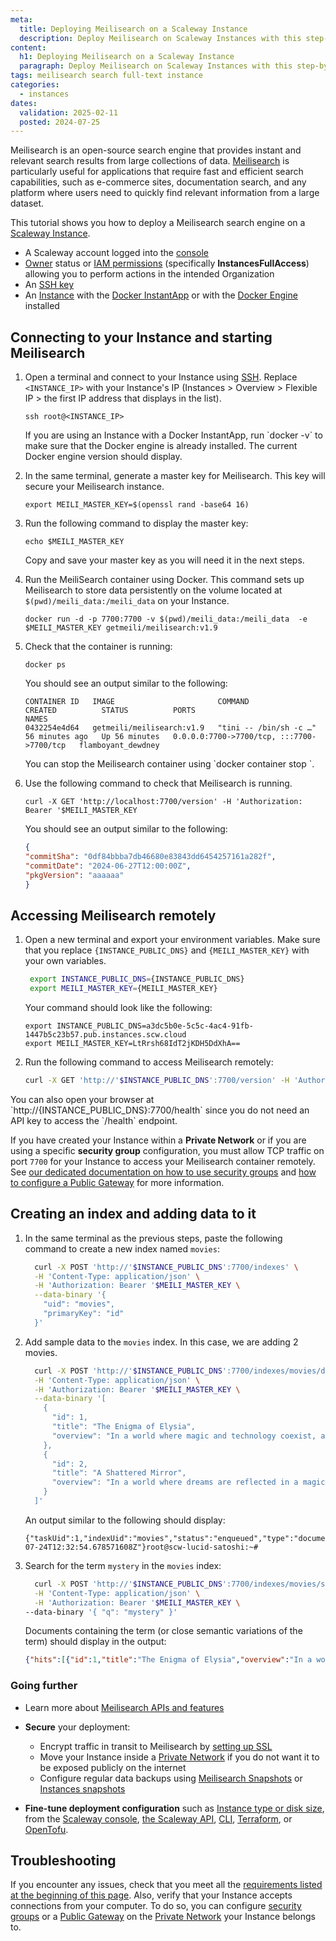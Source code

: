 ```yaml
---
meta:
  title: Deploying Meilisearch on a Scaleway Instance
  description: Deploy Meilisearch on Scaleway Instances with this step-by-step guide to set up and run the Meilisearch search engine efficiently. Perfect for fast, relevant searches.
content:
  h1: Deploying Meilisearch on a Scaleway Instance
  paragraph: Deploy Meilisearch on Scaleway Instances with this step-by-step guide to set up and run the Meilisearch search engine efficiently. Perfect for fast, relevant searches.
tags: meilisearch search full-text instance
categories:
  - instances
dates:
  validation: 2025-02-11
  posted: 2024-07-25
---
```



Meilisearch is an open-source search engine that provides instant and relevant search results from large collections of data. [Meilisearch](https://www.meilisearch.com/) is particularly useful for applications that require fast and efficient search capabilities, such as e-commerce sites, documentation search, and any platform where users need to quickly find relevant information from a large dataset.

This tutorial shows you how to deploy a Meilisearch search engine on a [Scaleway Instance](/instances/).

<Requirements />

- A Scaleway account logged into the [console](https://console.scaleway.com/)
- [Owner](/iam/concepts/#owner) status or [IAM permissions](/iam/concepts/#permission) (specifically **InstancesFullAccess**) allowing you to perform actions in the intended Organization
- An [SSH key](/organizations-and-projects/how-to/create-ssh-key/)
- An [Instance](/instances/how-to/create-an-instance/) with the [Docker InstantApp](/instances/reference-content/images-and-instantapps/#instantapps) or with the [Docker Engine](https://docs.docker.com/engine/install/) installed


## Connecting to your Instance and starting Meilisearch

1. Open a terminal and connect to your Instance using [SSH](/instances/how-to/connect-to-instance/). Replace `<INSTANCE_IP>` with your Instance's IP (Instances > Overview > Flexible IP > the first IP address that displays in the list).

    ```
    ssh root@<INSTANCE_IP>
    ```

    <Message type="tip">
     If you are using an Instance with a Docker InstantApp, run `docker -v` to make sure that the Docker engine is already installed. The current Docker engine version should display.
    </Message>
2. In the same terminal, generate a master key for Meilisearch. This key will secure your Meilisearch instance.

    ```
    export MEILI_MASTER_KEY=$(openssl rand -base64 16)
    ```
3. Run the following command to display the master key:

    ```
    echo $MEILI_MASTER_KEY
    ```
    <Message type="important">
     Copy and save your master key as you will need it in the next steps.
    </Message>
4. Run the MeiliSearch container using Docker. This command sets up Meilisearch to store data persistently on the volume located at `$(pwd)/meili_data:/meili_data` on your Instance.

    ```
    docker run -d -p 7700:7700 -v $(pwd)/meili_data:/meili_data  -e $MEILI_MASTER_KEY getmeili/meilisearch:v1.9
    ```
5. Check that the container is running:
    ```
    docker ps
    ```
    You should see an output similar to the following:
    ```
    CONTAINER ID   IMAGE                       COMMAND                  CREATED          STATUS          PORTS                                       NAMES
    0432254e4d64   getmeili/meilisearch:v1.9   "tini -- /bin/sh -c …"   56 minutes ago   Up 56 minutes   0.0.0.0:7700->7700/tcp, :::7700->7700/tcp   flamboyant_dewdney
    ```
    <Message type="tip">
     You can stop the Meilisearch container using `docker container stop <container_name>`.
    </Message>
6. Use the following command to check that Meilisearch is running.

    ```
    curl -X GET 'http://localhost:7700/version' -H 'Authorization: Bearer '$MEILI_MASTER_KEY
    ```

    You should see an output similar to the following:
    ```json
    {
    "commitSha": "0df84bbba7db46680e83843dd6454257161a282f",
    "commitDate": "2024-06-27T12:00:00Z",
    "pkgVersion": "aaaaaa"
    }
    ```

## Accessing Meilisearch remotely

1. Open a new terminal and export your environment variables. Make sure that you replace `{INSTANCE_PUBLIC_DNS}` and `{MEILI_MASTER_KEY}` with your own variables.
    ```sh
     export INSTANCE_PUBLIC_DNS={INSTANCE_PUBLIC_DNS}
     export MEILI_MASTER_KEY={MEILI_MASTER_KEY}
    ```
    Your command should look like the following:
      ```
      export INSTANCE_PUBLIC_DNS=a3dc5b0e-5c5c-4ac4-91fb-1447b5c23b57.pub.instances.scw.cloud
      export MEILI_MASTER_KEY=LtRrsh68IdT2jKDH5DdXhA==
      ```
2. Run the following command to access Meilisearch remotely:
    ```sh
    curl -X GET 'http://'$INSTANCE_PUBLIC_DNS':7700/version' -H 'Authorization: Bearer '$MEILI_MASTER_KEY
    ```
  <Message type="tip">
   You can also open your browser at `http://{INSTANCE_PUBLIC_DNS}:7700/health` since you do not need an API key to access the `/health` endpoint.
  </Message>

If you have created your Instance within a **Private Network** or if you are using a specific **security group** configuration, you must allow TCP traffic on port `7700` for your Instance to access your Meilisearch container remotely. See [our dedicated documentation on how to use security groups](/instances/how-to/use-security-groups/) and [how to configure a Public Gateway](/public-gateways/how-to/configure-a-public-gateway/) for more information.


## Creating an index and adding data to it

1. In the same terminal as the previous steps, paste the following command to create a new index named `movies`:
    ```sh
      curl -X POST 'http://'$INSTANCE_PUBLIC_DNS':7700/indexes' \
      -H 'Content-Type: application/json' \
      -H 'Authorization: Bearer '$MEILI_MASTER_KEY \
      --data-binary '{
        "uid": "movies",
        "primaryKey": "id"
      }'
    ```

2. Add sample data to the `movies` index. In this case, we are adding 2 movies.
    ```sh
      curl -X POST 'http://'$INSTANCE_PUBLIC_DNS':7700/indexes/movies/documents' \
      -H 'Content-Type: application/json' \
      -H 'Authorization: Bearer '$MEILI_MASTER_KEY \
      --data-binary '[
        {
          "id": 1,
          "title": "The Enigma of Elysia",
          "overview": "In a world where magic and technology coexist, a mysterious artifact known as the Elysia Stone is stolen from the royal palace."
        },
        {
          "id": 2,
          "title": "A Shattered Mirror",
          "overview": "In a world where dreams are reflected in a magical mirror, a young man named Orion discovers that his reflection has been shattered."
        }
      ]'
    ```
    An output similar to the following should display:
    ```
    {"taskUid":1,"indexUid":"movies","status":"enqueued","type":"documentAdditionOrUpdate","enqueuedAt":"2024-07-24T12:32:54.678571608Z"}root@scw-lucid-satoshi:~#
    ```

3. Search for the term `mystery` in the `movies` index:
    ```sh
      curl -X POST 'http://'$INSTANCE_PUBLIC_DNS':7700/indexes/movies/search' \
      -H 'Content-Type: application/json' \
      -H 'Authorization: Bearer '$MEILI_MASTER_KEY \
    --data-binary '{ "q": "mystery" }'
    ```
    Documents containing the term (or close semantic variations of the term) should display in the output:
    ```json
    {"hits":[{"id":1,"title":"The Enigma of Elysia","overview":"In a world where magic and technology coexist, a mysterious artifact known as the Elysia Stone is stolen from the royal palace."}],"query":"mystery","processingTimeMs":4,"limit":20,"offset":0,"estimatedTotalHits":1}
    ```


### Going further

- Learn more about [Meilisearch APIs and features](https://www.meilisearch.com/docs/reference/api/overview#parameters)

- **Secure** your deployment:
  - Encrypt traffic in transit to Meilisearch by [setting up SSL](https://www.meilisearch.com/docs/learn/configuration/instance_options#ssl-options)
  - Move your Instance inside a [Private Network](/instances/how-to/use-private-networks/) if you do not want it to be exposed publicly on the internet
  - Configure regular data backups using [Meilisearch Snapshots](https://www.meilisearch.com/docs/learn/advanced/snapshots/) or [Instances snapshots](/block-storage/how-to/create-a-snapshot/)

- **Fine-tune deployment configuration** such as [Instance type or disk size](/instances/reference-content/choosing-instance-type/), from the [Scaleway console](https://console.scaleway.com/instance/servers/), [the Scaleway API](https://www.scaleway.com/en/developers/api/instance/), [CLI](/instances/api-cli/cli-cheatsheet/), [Terraform](https://registry.terraform.io/providers/scaleway/scaleway/latest/docs/resources/instance_server/), or [OpenTofu](https://search.opentofu.org/provider/opentofu/scaleway/latest).

## Troubleshooting

If you encounter any issues, check that you meet all the [requirements listed at the beginning of this page](#before-you-start). Also, verify that your Instance accepts connections from your computer. To do so, you can configure [security groups](/instances/how-to/use-security-groups/) or a [Public Gateway](/public-gateways/how-to/configure-a-public-gateway/) on the [Private Network](/instances/how-to/use-private-networks/) your Instance belongs to.

